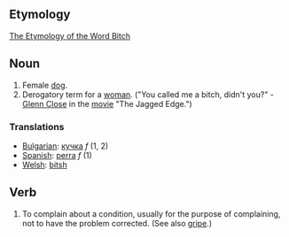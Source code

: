 == Etymology ==

[http://www.roxanne.org/~maeve/bitch.html The Etymology of the Word Bitch]

== Noun ==

#Female [[dog]].
#Derogatory term for a [[woman]].  ("You called me a bitch, didn't you?" - [[Glenn Close]] in the [[movie]] "The Jagged Edge.")

=== Translations ===

*[[Bulgarian]]: [[кучка]] ''f'' (1, 2)
*[[Spanish]]: [[perra]] ''f'' (1)
*[[Welsh]]: [[bitsh]]

== Verb ==

#To complain about a condition, usually for the purpose of complaining, not to have the problem corrected.  (See also [[gripe]].)